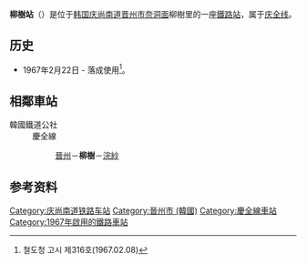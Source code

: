 {{朝鮮半島車站資訊
|公司色 = #0066b3
|文字色 = 
|站名 = 柳樹站<br />{{lang|en|Yusu}}
|圖片 =
|pxl = 
|圖片說明 =
|車站編號 = 
|前一站 = [[晋州站_(庆尚南道)|晋州]]
|前一站距離 = 10.2
|後一站距離 = 5.4
|後一站 = [[浣纱站|浣纱]]
|距離 =101.9
|起點站 = [[三浪津站|三浪津]]
|所屬路線 = [[庆全线|庆全线]]
|諺文 = 유수역
|朝鮮漢字 = 柳樹驛
|文觀部式 = Yusu-yeok 
|馬-賴式 =
|副站名 = 
|停站路線數 = 
|所屬公司 = [[韩国铁道公社|韩国铁道公社]]
|所在地 =[[庆尚南道|庆尚南道]][[晋州市_(韩国)|晋州市]][[奈洞面|奈洞面]]柳樹里395
|車站構造 = 地面車站
|月台配置 = 1面1线
|啟用年月日 =1967年2月22日 
|廢站年月日 = 
|上下車人次 =
|統計年度 =
|轉車 = 
|備註 = 
|全寬備註 = 
}}

'''柳樹站'''（{{kor|諺=유수역|漢=柳樹驛|羅=Yusu yeok|f=y}}）是位于[[韩国|韩国]][[庆尚南道|庆尚南道]][[晋州市_(韩国)|晋州市]][[奈洞面|奈洞面]]柳樹里的一座[[鐵路站|鐵路站]]，属于[[庆全线|庆全线]]。

== 历史 ==
*1967年2月22日 - 落成使用<ref>철도청 고시 제316호(1967.02.08)</ref>。

== 相鄰車站 ==
;韓國鐵道公社
:慶全線
::[[晉州站_(慶尚南道)|晉州]]－'''柳樹'''－[[浣紗站|浣紗]]

== 参考资料 ==
{{reflist}}

{{庆全线}}

[[Category:庆尚南道铁路车站|Category:庆尚南道铁路车站]]
[[Category:晉州市_(韓國)|Category:晉州市 (韓國)]]
[[Category:慶全線車站|Category:慶全線車站]]
[[Category:1967年啟用的鐵路車站|Category:1967年啟用的鐵路車站]]